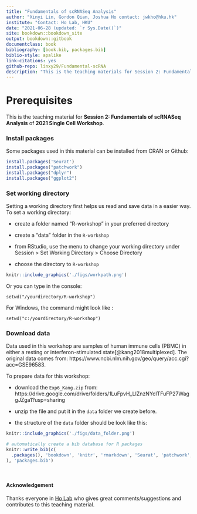 ```yaml
--- 
title: "Fundamentals of scRNASeq Analysis"
author: "Xinyi Lin, Gordon Qian, Joshua Ho contact: jwkho@hku.hk"
institute: "Contact: Ho Lab, HKU"
date: "2021-06-28 (updated: `r Sys.Date()`)"
site: bookdown::bookdown_site
output: bookdown::gitbook
documentclass: book
bibliography: [book.bib, packages.bib]
biblio-style: apalike
link-citations: yes
github-repo: linxy29/Fundamental-scRNA
description: "This is the teaching materials for Session 2: Fundamentals of scRNASeq Analysis of 2021 Single Cell Workshop"
---
```


# Prerequisites {-}

This is the teaching material for **Session 2: Fundamentals of scRNASeq Analysis** of **2021 Single Cell Workshop**.

### Install packages {-}

Some packages used in this material can be installed from CRAN or Github:

```r
install.packages('Seurat')
install.packages("patchwork")
install.packages("dplyr")
install.packages("ggplot2")
```

### Set working directory {-}

Setting a working directory first helps us read and save data in a easier way. To set a working directory:

* create a folder named “R-workshop” in your preferred directory

* create a “data” folder in the `R-workshop`

* from RStudio, use the menu to change your working directory under Session > Set Working Directory > Choose Directory

* choose the directory to `R-workshop`

```r
knitr::include_graphics('./figs/workpath.png')
```

Or you can type in the console:
```
setwd("/yourdirectory/R-workshop")
```
For Windows, the command might look like :
```
setwd("c:/yourdirectory/R-workshop")
```

### Download data {-}

Data used in this workshop are samples of human immune cells (PBMC) in either a resting or interferon-stimulated state[@kang2018multiplexed]. The original data comes from: https://www.ncbi.nlm.nih.gov/geo/query/acc.cgi?acc=GSE96583.

To prepare data for this workshop:

* download the `Exp6_Kang.zip` from: https://drive.google.com/drive/folders/1LuFpvH_LIZnzNYcITFuFP27WaggJZga1?usp=sharing 

* unzip the file and put it in the `data` folder we create before.

* the structure of the `data` folder should be look like this:

```r
knitr::include_graphics('./figs/data_folder.png')
```

```r
# automatically create a bib database for R packages
knitr::write_bib(c(
  .packages(), 'bookdown', 'knitr', 'rmarkdown', 'Seurat', 'patchwork', 'dplyr', 'ggplot2'
), 'packages.bib')
```

<br/>

#### Acknowledgement {-}

Thanks everyone in [Ho Lab](https://holab-hku.github.io/) who gives great comments/suggestions and contributes to this teaching material.
